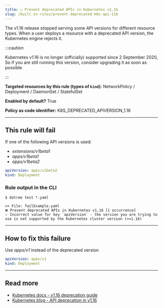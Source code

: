 ```yaml
---
title: ☑️ Prevent deprecated APIs in Kubernetes v1.16
slug: /built-in-rules/prevent-deprecated-k8s-api-116
---
```


The v1.16 release stopped serving some API versions for different resource types. When a user deploys a resource with a deprecated API version, the Kubernetes engine rejects it.

:::caution

Kubernetes v1.16 is no longer (officially) supported since 2 September 2020, So if you are still running this version, consider upgrading it as soon as possible.

:::

**Targeted resources by this rule (types of **`kind`**):** NetworkPolicy / Deployment / DaemonSet / StatefulSet

**Enabled by default?** True

**Policy as code identifier:** K8S_DEPRECATED_APIVERSION_1.16

---

## This rule will fail

If one of the following API versions is used:

- _extensions/v1beta1_
- _apps/v1beta1_
- _apps/v1beta2_

```yaml
apiVersion: apps/v1beta2
kind: Deployment
```

### Rule output in the CLI

```terminal
$ datree test *.yaml

>> File: failExample.yaml
❌ Prevent deprecated APIs in Kubernetes v1.16 [1 occurrence]
💡 Incorrect value for key `apiVersion` - the version you are trying to use is not supported by the Kubernetes cluster version (>=1.16)
```

---

## How to fix this failure

Use _apps/v1_ instead of the deprecated version

```yaml
apiVersion: apps/v1
kind: Deployment
```

---

## Read more

- [Kubernetes docs - v1.16 deprecation guide](https://kubernetes.io/docs/reference/using-api/deprecation-guide/#v1-16)
- [Kubernetes blog - API deprecation in v1.16](https://kubernetes.io/blog/2019/07/18/api-deprecations-in-1-16/)
